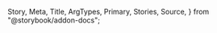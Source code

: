   Story,
  Meta,
  Title,
  ArgTypes,
  Primary,
  Stories,
  Source,
} from "@storybook/addon-docs";

<Meta of={ToastStories} />

<Title />

By default, Toast component renders an Alert component. [View figma design](https://www.figma.com/file/YF8AvIq0MclfhGDvKgzypp/ioBricks-Design-System?type=design&node-id=1880%3A17129&mode=design&t=k4jSCm0Q182mRyVn-1)

<Primary />

## How to use

Default use:

```tsx dark
import { useToast } from "@hashgraph/uiComponents/Components/Toast";

const Component = () => {
  const toast = useToast();

  const handleClick = () => {
    toast.show({
      title: "Title",
      description: "Description",
      status: "success",
    });
  };

  return <Button onClick={handleClick}>Show Toast</Button>;
};
```

Show custom toast:

```tsx dark
import { useToast } from "@hashgraph/uiComponents/Components/Toast";

const Component = () => {
  const toast = useToast();

  const handleClick = () => {
    toast.show({
      title: "Title",
      description: "Description",
      status: "success",
      render: (props) => (
        <CustomToast
          {...props}
          title="Custom Title"
          description="Custom Description"
          status="success"
        />
      ),
    });
  };

  return <Button onClick={handleClick}>Show Toast</Button>;
};

const CustomToast = ({ title, description, status, onClose }) => {
  return (
    <Box
      bg={status === "success" ? "green.500" : "red.500"}
      color="neutral"
      p={3}
      borderRadius="md"
      pos="relative"
    >
      <Text fontWeight="bold">{title}</Text>
      <Text>{description}</Text>
      <Button onClick={onClose}>Close</Button>
    </Box>
  );
};
```

Render global toast component:

```tsx dark
import {
  useToast,
  ToastConfigurator,
} from "@hashgraph/uiComponents/Components/Toast";

const Component = () => {
  const toast = useToast();

  const handleClick = () => {
    toast.show({
      title: "Title",
      description: "Description",
      status: "success",
    });
  };

  return (
    <>
      <ToastConfigurator component={ToastComponent} />
      <Button onClick={handleClick}>Show Toast</Button>
    </>
  );
};
```

## Props

<ArgTypes of={ToastStories} />

## Stories

<Stories title="" />

